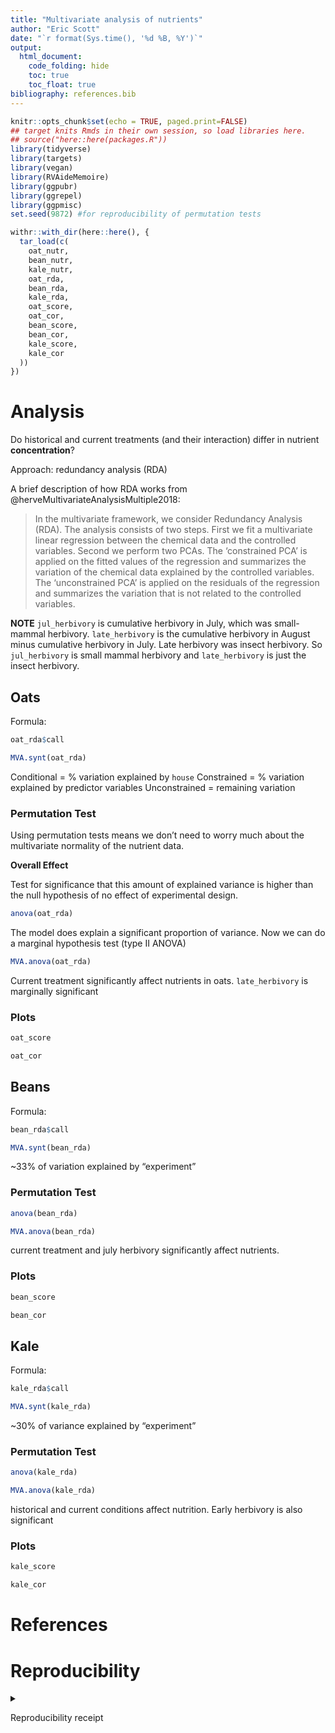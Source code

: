 ```yaml
---
title: "Multivariate analysis of nutrients"
author: "Eric Scott"
date: "`r format(Sys.time(), '%d %B, %Y')`"
output: 
  html_document:
    code_folding: hide
    toc: true
    toc_float: true
bibliography: references.bib
---
```


```r
knitr::opts_chunk$set(echo = TRUE, paged.print=FALSE)
## target knits Rmds in their own session, so load libraries here.
## source("here::here(packages.R"))
library(tidyverse)
library(targets)
library(vegan)
library(RVAideMemoire)
library(ggpubr)
library(ggrepel)
library(ggpmisc)
set.seed(9872) #for reproducibility of permutation tests
```

```r
withr::with_dir(here::here(), {
  tar_load(c(
    oat_nutr,
    bean_nutr,
    kale_nutr,
    oat_rda,
    bean_rda,
    kale_rda,
    oat_score,
    oat_cor,
    bean_score,
    bean_cor,
    kale_score,
    kale_cor
  ))
})
```

# Analysis

Do historical and current treatments (and their interaction) differ in nutrient **concentration**?

Approach: redundancy analysis (RDA)

A brief description of how RDA works from @herveMultivariateAnalysisMultiple2018:

> In the multivariate framework, we consider Redundancy Analysis (RDA).
> The analysis consists of two steps.
> First we fit a multivariate linear regression between the chemical data and the controlled variables.
> Second we perform two PCAs.
> The 'constrained PCA' is applied on the fitted values of the regression and summarizes the variation of the chemical data explained by the controlled variables.
> The 'unconstrained PCA' is applied on the residuals of the regression and summarizes the variation that is not related to the controlled variables.

**NOTE**
`jul_herbivory` is cumulative herbivory in July, which was small-mammal herbivory.  `late_herbivory` is the cumulative herbivory in August minus cumulative herbivory in July.  Late herbivory was insect herbivory.  So `jul_herbivory` is small mammal herbivory and `late_herbivory` is just the insect herbivory.

## Oats
Formula:

```r
oat_rda$call
```


```r
MVA.synt(oat_rda)
```

Conditional = % variation explained by `house`
Constrained = % variation explained by predictor variables
Unconstrained = remaining variation

### Permutation Test

Using permutation tests means we don't need to worry much about the multivariate normality of the nutrient data.

**Overall Effect**

Test for significance that this amount of explained variance is higher than the null hypothesis of no effect of experimental design.

```r
anova(oat_rda)
```

The model does explain a significant proportion of variance.  Now we can do a marginal hypothesis test (type II ANOVA)

```r
MVA.anova(oat_rda)
```

Current treatment significantly affect nutrients in oats.  `late_herbivory` is marginally significant

### Plots

```r
oat_score
```
```r
oat_cor
```

## Beans


Formula:

```r
bean_rda$call
```


```r
MVA.synt(bean_rda)
```

\~33% of variation explained by "experiment"


### Permutation Test

```r
anova(bean_rda)
```

```r
MVA.anova(bean_rda)
```

current treatment and july herbivory significantly affect nutrients.

### Plots

```r
bean_score
```

```r
bean_cor
```



## Kale


Formula:

```r
kale_rda$call
```


```r
MVA.synt(kale_rda)
```

\~30% of variance explained by "experiment"

### Permutation Test

```r
anova(kale_rda)
```

```r
MVA.anova(kale_rda)
```

historical and current conditions affect nutrition.
Early herbivory is also significant

### Plots

```r
kale_score
```

```r
kale_cor
```

# References

<div id="refs"></div>

# Reproducibility

<details>

<summary>

Reproducibility receipt

</summary>

```r
## datetime
Sys.time()

## repository
if(requireNamespace('git2r', quietly = TRUE)) {
  git2r::repository()
} else {
  c(
    system2("git", args = c("log", "--name-status", "-1"), stdout = TRUE),
    system2("git", args = c("remote", "-v"), stdout = TRUE)
  )
}

## session info
sessionInfo()
```

</details>
